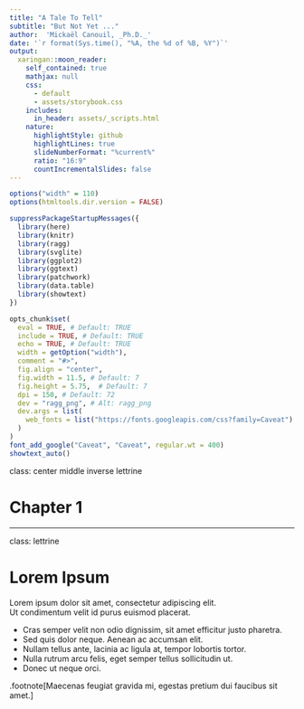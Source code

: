 ```yaml
---
title: "A Tale To Tell"
subtitle: "But Not Yet ..."
author:  'Mickaël Canouil, _Ph.D._'
date: '`r format(Sys.time(), "%A, the %d of %B, %Y")`'
output:
  xaringan::moon_reader:
    self_contained: true
    mathjax: null
    css: 
      - default
      - assets/storybook.css
    includes:
      in_header: assets/_scripts.html
    nature:
      highlightStyle: github
      highlightLines: true
      slideNumberFormat: "%current%"
      ratio: "16:9"
      countIncrementalSlides: false
---
```


```r
options("width" = 110)
options(htmltools.dir.version = FALSE)

suppressPackageStartupMessages({
  library(here)
  library(knitr)
  library(ragg)
  library(svglite)
  library(ggplot2)
  library(ggtext)
  library(patchwork)
  library(data.table)
  library(showtext)
})
```

```r
opts_chunk$set(
  eval = TRUE, # Default: TRUE
  include = TRUE, # Default: TRUE
  echo = TRUE, # Default: TRUE
  width = getOption("width"),
  comment = "#>",
  fig.align = "center",
  fig.width = 11.5, # Default: 7
  fig.height = 5.75,  # Default: 7
  dpi = 150, # Default: 72
  dev = "ragg_png", # Alt: ragg_png
  dev.args = list(
    web_fonts = list("https://fonts.googleapis.com/css?family=Caveat")
  )
)
font_add_google("Caveat", "Caveat", regular.wt = 400)
showtext_auto()
```

class: center middle inverse lettrine

# Chapter 1

---
class: lettrine

# Lorem Ipsum

Lorem ipsum dolor sit amet, consectetur adipiscing elit.  
Ut condimentum velit id purus euismod placerat. 

+ Cras semper velit non odio dignissim, sit amet efficitur justo pharetra. 
+ Sed quis dolor neque. Aenean ac accumsan elit. 
+ Nullam tellus ante, lacinia ac ligula at, tempor lobortis tortor. 
+ Nulla rutrum arcu felis, eget semper tellus sollicitudin ut. 
+ Donec ut neque orci. 

.footnote[Maecenas feugiat gravida mi, egestas pretium dui faucibus sit amet.]
